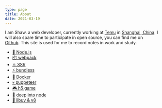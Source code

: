 ```yaml
---
type: page
title: About
date: 2021-03-19
---
```


I am Shaw. a web developer, currently working at [Temu](https://www.temu.com/) in [Shanghai, China](https://en.wikipedia.org/wiki/Shanghai). I will also spare time to participate in open source, you can find me on [Github](https://github.com/xiaoxiaojx).
This site is used for me to record notes in work and study.

- [🌲 Node.js](/tags/Node.js)
- [📦 webpack](/tags/webpack)
- [⚛️ SSR](/tags/SSR)
- [⚡️ bundless](/posts/b1)
- [🐳 Docker](/tags/docker)
- [💀 puppeteer](/tags/puppeteer)
- [🎮 h5 game](/posts/b31)
- [📖 deep into node](/posts/b33)
- [🌊 libuv & v8](/tags/C++)
